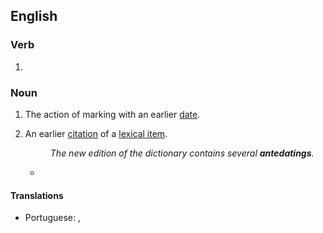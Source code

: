 ==English==

===Verb===
{{head|en|verb form}}

# {{present participle of|antedate|lang=en|nocat=1}}

===Noun===
{{en-noun}}

# The action of marking with an earlier [[date]].
# {{lb|en|lexicography}} An earlier [[citation]] of a [[lexical item]].
#: ''The new edition of the dictionary contains several '''antedatings'''.''
#* {{quote-journal|1=en|year=2018|author=James Lambert|title=A multitude of ‘lishes’: The nomenclature of hybridity|journal=English World-Wide|page=14|url=https://www.researchgate.net/publication/318367113_A_multitude_of_lishes_The_nomenclature_of_hybridity
|text=Had I access to large databases of scanned-in newspapers from the Philippines, or Africa, or India, etc., we would expect to see a good percentage of '''antedatings''' of the current earliest instances.}}

====Translations====
{{trans-top|the action of marking with an earlier date}}
* Portuguese: {{t|pt|pré-datação|f}}, {{t|pt|antedatação|f}}
{{trans-mid}}
{{trans-bottom}}